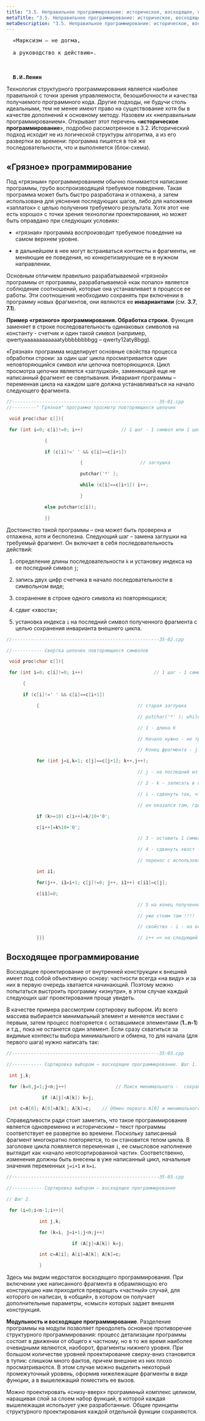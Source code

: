 ```yaml
---
title: "3.5. Неправильное программирование: историческое, восходящее, грязное"
metaTitle: "3.5. Неправильное программирование: историческое, восходящее, грязное"
metaDescription: "3.5. Неправильное программирование: историческое, восходящее, грязное"
---
```


<Pre>
  «Марксизм – не догма,<br />
  а руководство к действию».<br />
  <br />
  <b>В.И.Ленин</b>
</Pre>

Технология структурного программирования является наиболее правильной с точки зрения управляемости, безошибочности и качества получаемого программного кода. Другие подходы, не будучи столь идеальными, тем не менее имеют право на существование хотя бы в качестве дополнений к основному методу. Назовем их «неправильным программированием». Открывает этот перечень «**историческое программирование**», подробно рассмотренное в 3.2. Исторический подход исходит не из логической структуры алгоритма, а из его развертки во времени: программа пишется в той же последовательности, что и выполняется (блок-схема).

## «Грязное» программирование

Под «грязным» программированием обычно понимается написание программы, грубо воспроизводящей требуемое поведение. Такая программа может быть быстро разработана и отлажена, а затем использована для уяснения последующих шагов, либо для наложения «заплаток» с целью получения требуемого результата. Хотя этот «не есть хорошо» с точки зрения технологии проектирования, но может быть оправдано при следующих условиях:

- «грязная» программа воспроизводит требуемое поведение на самом верхнем уровне.

- в дальнейшем в нее могут встраиваться контексты и фрагменты, не меняющие ее поведения, но конкретизирующие ее в нужном направлении.

Основным отличием правильно разрабатываемой «грязной» программы от программы, разрабатываемой «как попало» является соблюдение соотношений, которые она устанавливает в процессе ее работы. Эти соотношения необходимо сохранять при включении в программу новых фрагментов, они являются ее **инвариантами** (см. **3.7**, **7.1**).

**Пример «грязного» программирования. Обработка строки.** Функция заменяет в строке последовательность одинаковых символов на константу - счетчик и один такой символ (например, qwertyaaaaaaaaaaaatybbbbbbbbgg – qwerty12aty8bgg).

«Грязная» программа моделирует основные свойства процесса обработки строки: за один шаг цикла просматривается один неповторяющийся символ или цепочка повторяющихся. Цикл просмотра цепочки является «заглушкой», заменяющей еще не написанный фрагмент ее свертывания. Инвариант программы – переменная цикла на каждом шаге должна устанавливаться на начало следующего фрагмента.

```c
//------------------------------------------------------35-01.cpp
//---------" Грязная" программа просмотр повторяющихся цепочек

 void proc(char c[]){

 for (int i=0; c[i]!=0; i++)              // 1 шаг - 1 символ или 1 цепочка

              {

              if (c[i]!=' ' && c[i]==c[i+1])

                           {                     // заглушка

                           putchar('*' );

                           while (c[i]==c[i+1]) i++;

                           }

              else putchar(c[i]);

              }}
```

Достоинство такой программы – она может быть проверена и отлажена, хотя и бесполезна. Следующий шаг – замена заглушки на требуемый фрагмент. Он включает в себя последовательность действий:

1. определение длины последовательности `k` и установку индекса на ее последний символ `j`;

2. запись двух цифр счетчика в начало последовательности в символьном виде;

3. сохранение в строке одного символа из повторяющихся;

4. сдвиг «хвоста»;

5. установка индекса `i` на последний символ полученного фрагмента с целью сохранения инварианта внешнего цикла.

```c
//------------------------------------------------------35-02.cpp

//----------- Свертка цепочек повторяющихся символов

 void proc(char c[]){

 for (int i=0; c[i]!=0; i++)                          // 1 шаг - 1 символ ???

      {

      if (c[i]!=' ' && c[i]==c[i+1])

           {                                    // старая заглушка

                                                // putchar('*' ); while (c[i]==c[i+1]) i++;

                                                // 1 - длина k

                                                // Начало нужно - не трогаем i

                                                // Конец фрагмента - j

           for (int j=i,k=1; c[j]==c[j+1]; k++,j++);

                                                // j - на последний из 'aaaaa'

                                                // 2 - k - записать в c[] в виде 2 цифр

                                                // i - сдвинуть так, чтобы

                                                // он оказался там, где надо

           if (k>=10) c[i++]=k/10+'0';

           c[i++]=k%10+'0';

                                                // 3 - оставить 1 символ - уже стоим там !!!!

                                                // 4 - сдвинуть хвост -

                                                // перенос с использованием 2 индексов

           int i1;

           for(j++, i1=i+1; c[j]!=0; j++, i1++) c[i1]=c[j];

           c[i1]=0;

                                                // 5 на конец полученного фрагмента -

                                                // уже стоим там !!!!

                                                // свойство - i - на оставленном символе

           }}}                                  // i++ => на следующий фрагмент
```

## Восходящее программирование

Восходящее проектирование от внутренней конструкции к внешней имеет под собой объективную основу: частности всегда «на виду» и за них в первую очередь хватается начинающий. Поэтому можно попытаться выстроить программу «изнутри», в этом случае каждый следующих шаг проектирования проще увидеть.

В качестве примера рассмотрим сортировку выбором. Из всего массива выбирается минимальный элемент и меняется местами с первым, затем процесс повторяется с оставшимися элементами (**1..n-1**) и т.д., пока не останется один элемент. Если сразу схватиться за видимые контексты выбора минимального и обмена, то для начала (для первого шага) нужно написать так:

```c
//------------------------------------------------------35-03.cpp

//----------- Сортировка выбором – восходящее программирование. Шаг 1.

 int j,k;

 for (k=0,j=1;j<n;j++)                  // Поиск минимального -  сохранение индекса

             if (A[j]<A[k]) k=j;

 int c=A[0]; A[0]=A[k]; A[k]=c;    // Обмен первого A[0] и минимального
```

Справедливости ради стоит заметить, что такое программирование является одновременно и историческим – текст программы соответствует ее развертке во времени. Поскольку записанный фрагмент многократно повторяется, то он становится телом цикла. В заголовке цикла появляется переменная `i`, ее смысловое наполнение выглядит как «начало неотсортированной части». Соответственно, изменения должны быть внесены в уже написанный цикл, начальные значения переменных `j=i+1` и `k=i`.

```c
//------------------------------------------------------35-03.cpp

//----------- Сортировка выбором – восходящее программирование

// Шаг 2.

 for (i=0;i<n-1;i++){

            int j,k;

            for (k=i, j=i+1;j<n;j++)

                        if (A[j]<A[k]) k=j;

            int c=A[i]; A[i]=A[k]; A[k]=c;

            }
```

Здесь мы видим недостаток восходящего программирования. При включении уже написанного фрагмента в обрамляющую его конструкцию нам приходится превращать «частный» случай, для которого он написан, в «общий», в котором он получает дополнительные параметры, «смысл» которых задает внешняя конструкция.

**Модульность и восходящее программирование**. Разделение программы на модули позволяет преодолеть основное противоречие структурного программирования: процесс детализации программы состоит в движении от общего к частному, но в то же время наиболее очевидными являются, наоборот, фрагменты нижнего уровня. При большом количестве уровней проектирование сверху-вниз становится в тупик: слишком много фактов, причем внешние из них плохо просматриваются. В этом случае можно выделить некоторый промежуточный уровень, оформив нижележащие фрагменты в виде функции, а в вышележащий поместить ее вызов.

Можно проектировать «снизу-вверх» программный комплекс целиком, наращивая слой за слоем набор функций, в которой каждая вышележащая использует уже разработанные. Общие принципы структурного проектирования каждой отдельной функции сохраняются.
